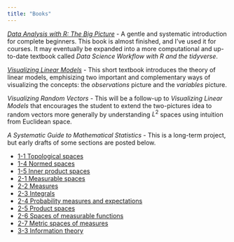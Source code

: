 ```yaml
---
title: "Books"
---
```



*[Data Analysis with R: The Big Picture](static/books/Data-Analysis-with-R.pdf)* - A gentle and systematic introduction for complete beginners. This book is almost finished, and I've used it for courses. It may eventually be expanded into a more computational and up-to-date textbook called *Data Science Workflow with R and the tidyverse*.


*[Visualizing Linear Models](static/books/Visualizing-Linear-Models.pdf)* - This short textbook introduces the theory of linear models, emphisizing two important and complementary ways of visualizing the concepts: the *observations* picture and the *variables* picture.


*Visualizing Random Vectors* - This will be a follow-up to *Visualizing Linear Models* that encourages the student to extend the two-pictures idea to random vectors more generally by understanding $L^2$ spaces using intuition from Euclidean space.


*A Systematic Guide to Mathematical Statistics* - This is a long-term project, but early drafts of some sections are posted below.

- [1-1 Topological spaces](static/books/1-1-topological-spaces.pdf)
- [1-4 Normed spaces](static/books/1-4-normed-spaces.pdf)
- [1-5 Inner product spaces](static/books/1-5-inner-product-spaces.pdf)
- [2-1 Measurable spaces](static/books/2-1-measurable-spaces.pdf)
- [2-2 Measures](static/books/2-2-measures.pdf)
- [2-3 Integrals](static/books/2-3-integrals.pdf)
- [2-4 Probability measures and expectations](static/books/2-4-probability-measures-and-expectations.pdf)
- [2-5 Product spaces](static/books/2-5-product-spaces.pdf)
- [2-6 Spaces of measurable functions](static/books/2-6-spaces-of-measurable-functions.pdf)
- [2-7 Metric spaces of measures](static/books/2-7-metric-spaces-of-measures.pdf)
- [3-3 Information theory](static/books/3-3-information-theory.pdf)